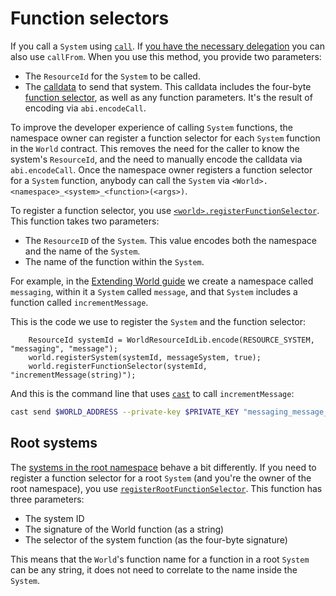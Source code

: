 # Function selectors

If you call a `System` using [`call`](https://github.com/latticexyz/mud/blob/main/packages/world/src/World.sol#L339-L351).
If [you have the necessary delegation](/world/account-delegation) you can also use `callFrom`.
When you use this method, you provide two parameters:

- The `ResourceId` for the `System` to be called.
- The [calldata](https://docs.soliditylang.org/en/develop/abi-spec.html) to send that system.
  This calldata includes the four-byte [function selector](https://docs.soliditylang.org/en/develop/abi-spec.html#function-selector), as well as any function parameters.
It's the result of encoding via `abi.encodeCall`.

To improve the developer experience of calling `System` functions, the namespace owner can register a function selector for each `System` function in the `World` contract.
This removes the need for the caller to know the system's `ResourceId`, and the need to manually encode the calldata via `abi.encodeCall`.
Once the namespace owner registers a function selector for a `System` function, anybody can call the `System` via `<World>.<namespace>_<system>_<function>(<args>)`.

To register a function selector, you use [`<world>.registerFunctionSelector`](https://github.com/latticexyz/mud/blob/main/packages/world/src/modules/core/implementations/WorldRegistrationSystem.sol#L164-L201).
This function takes two parameters:

- The `ResourceID` of the `System`.
  This value encodes both the namespace and the name of the `System`.
- The name of the function within the `System`.

For example, in the [Extending World guide](/guides/extending-world#deploy-to-the-blockchain) we create a namespace called `messaging`, within it a `System` called `message`, and that `System` includes a function called `incrementMessage`.

This is the code we use to register the `System` and the function selector:

```solidity
    ResourceId systemId = WorldResourceIdLib.encode(RESOURCE_SYSTEM, "messaging", "message");
    world.registerSystem(systemId, messageSystem, true);
    world.registerFunctionSelector(systemId, "incrementMessage(string)");
```

And this is the command line that uses [`cast`](https://book.getfoundry.sh/cast/) to call `incrementMessage`:

```sh
cast send $WORLD_ADDRESS --private-key $PRIVATE_KEY "messaging_message_incrementMessage(string)" "hello"
```

## Root systems

The [systems in the root namespace](/world/systems#root-systems) behave a bit differently.
If you need to register a function selector for a root `System` (and you're the owner of the root namespace), you use [`registerRootFunctionSelector`](https://github.com/latticexyz/mud/blob/main/packages/world/src/modules/core/implementations/WorldRegistrationSystem.sol#L203-L232). This function has three parameters:

- The system ID
- The signature of the World function (as a string)
- The selector of the system function (as the four-byte signature)

This means that the `World`'s function name for a function in a root `System` can be any string, it does not need to correlate to the name inside the `System`.
